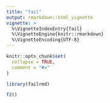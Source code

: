 ```yaml
---
title: "fail"
output: rmarkdown::html_vignette
vignette: >
  %\VignetteIndexEntry{fail}
  %\VignetteEngine{knitr::rmarkdown}
  %\VignetteEncoding{UTF-8}
---
```


```r
knitr::opts_chunk$set(
  collapse = TRUE,
  comment = "#>"
)
```

```r
library(failrmd)
```

```r
f2()
```

